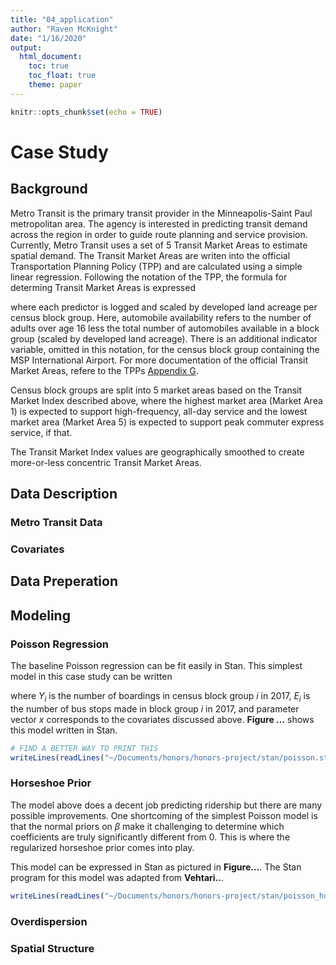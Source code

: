 ```yaml
---
title: "04_application"
author: "Raven McKnight"
date: "1/16/2020"
output: 
  html_document:
    toc: true
    toc_float: true
    theme: paper
---
```


```r
knitr::opts_chunk$set(echo = TRUE)
```

# Case Study

## Background

Metro Transit is the primary transit provider in the Minneapolis-Saint Paul metropolitan area. The agency is interested in predicting transit demand across the region in order to guide route planning and service provision. Currently, Metro Transit uses a set of 5 Transit Market Areas to estimate spatial demand. The Transit Market Areas are writen into the official Transportation Planning Policy (TPP) and are calculated using a simple linear regression. Following the notation of the TPP, the formula for determing Transit Market Areas is expressed

\begin{align}
\text{Transit Market Index }  = & 0.64\text{ * population density} + 0.23\text{ * intersection density} +  \\
& 0.20\text{ * employment_density} + 0.11\text{ * automobile availability}
\end{align}

where each predictor is logged and scaled by developed land acreage per census block group. Here, automobile availability refers to the number of adults over age 16 less the total number of automobiles available in a block group (scaled by developed land acreage). There is an additional indicator variable, omitted in this notation, for the census block group containing the MSP International Airport. For more documentation of the official Transit Market Areas, refere to the TPPs [Appendix G](https://metrocouncil.org/Transportation/Planning-2/Key-Transportation-Planning-Documents/Transportation-Policy-Plan/The-Adopted-2040-TPP-(1)/Final-2040-Transportation-Policy-Plan/2040-TPP-Appendix-G-Transit-Design-and-Perf-Standa.aspx). 

Census block groups are split into 5 market areas based on the Transit Market Index described above, where the highest market area (Market Area 1) is expected to support high-frequency, all-day service and the lowest market area (Market Area 5) is expected to support peak commuter express service, if that. 

The Transit Market Index values are geographically smoothed to create more-or-less concentric Transit Market Areas. 

## Data Description

### Metro Transit Data

### Covariates

## Data Preperation

## Modeling

### Poisson Regression

The baseline Poisson regression can be fit easily in Stan. This simplest model in this case study can be written 

\begin{align}
Y_i & \sim \text{Poisson}(E_i\lambda_i) \\
\eta_i  = log(\lambda_i) & = \beta_0 + \sum_{k=1}^{19}x_k^T\beta_k \\
\beta_0, \beta & \sim \text{Normal}(0, 1) \\
\end{align}

where $Y_i$ is the number of boardings in census block group $i$ in 2017, $E_i$ is the number of bus stops made in block group $i$ in 2017, and parameter vector $x$ corresponds to the covariates discussed above. **Figure ...** shows this model written in Stan. 

```r
# FIND A BETTER WAY TO PRINT THIS
writeLines(readLines("~/Documents/honors/honors-project/stan/poisson.stan"))
```


### Horseshoe Prior

The model above does a decent job predicting ridership but there are many possible improvements. One shortcoming of the simplest Poisson model is that the normal priors on $\beta$ make it challenging to determine which coefficients are truly significantly different from 0. This is where the regularized horseshoe prior comes into play. 

This model can be expressed in Stan as pictured in **Figure...**. The Stan program for this model was adapted from **Vehtari..**. 

```r
writeLines(readLines("~/Documents/honors/honors-project/stan/poisson_horseshoe.stan"))
```


### Overdispersion

### Spatial Structure